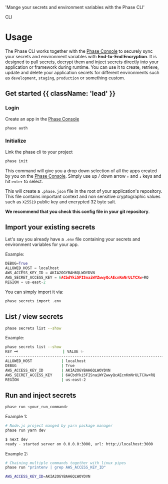 
  'Mange your secrets and environment variables with the Phase CLI'

<Tag variant="small">CLI</Tag>

# Usage

The Phase CLI works together with the [Phase Console](https://github.com/phasehq/console) to securely sync your secrets and environment variables with **End-to-End Encryption**. It is designed to pull secrets, decrypt them and inject secrets directly into your application or framework during runtime. You can use it to create, retrieve, update and delete your application secrets for different environments such as `development`, `staging`, `production` or something custom.

## Get started {{ className: 'lead' }}

### Login

Create an app in the [Phase Console](https://console.phase.dev)

```bash
phase auth
```

### Initialize

Link the phase cli to your project

```bash
phase init
```

This command will give you a drop down selection of all the apps created by you on the [Phase Console](https://console.phase.dev). Simply use up / down arrow `↑` and `↓` keys and hit `enter` to select.

This will create a `.phase.json` file in the root of your application's repository. This file contains important context and non sensitive cryptographic values such as `X25519` public key and encrypted 32 byte salt.

**We recommend that you check this config file in your git repository**.

## Import your existing secrets

Let's say you already have a `.env` file containing your secrets and environment variables for your app.

Example:

```py
DEBUG=True
ALLOWED_HOST = localhost
AWS_ACCESS_KEY_ID = AKIA2OGYBAH6QLWOYDVN
AWS_SECRET_ACCESS_KEY = 6ACbdYki5FISnaiWYZwwyQcAEcnKmNrULTCXw+RQ
REGION = us-east-2
```

You can simply import it via:

```bash
phase secrets import .env
```

## List / view secrets

```bash
phase secrets list --show
```

Example:

```bash
phase secrets list --show
KEY 🗝️                    | VALUE ✨
--------------------------------------------------------------------------------------
ALLOWED_HOST             | localhost
DEBUG                    | True
AWS_ACCESS_KEY_ID        | AKIA2OGYBAH6QLWOYDVN
AWS_SECRET_ACCESS_KEY    | 6ACbdYki5FISnaiWYZwwyQcAEcnKmNrULTCXw+RQ
REGION                   | us-east-2
```

## Run and inject secrets

```bash
phase run <your_run_command>
```

Example 1:

```bash
# Node.js project manged by yarn package manager
phase run yarn dev

$ next dev
ready - started server on 0.0.0.0:3000, url: http://localhost:3000
```

Example 2:

```bash
# Chaining multiple commands together with linux pipes
phase run "printenv | grep AWS_ACCESS_KEY_ID"

AWS_ACCESS_KEY_ID=AKIA2OGYBAH6QLWOYDVN
```
